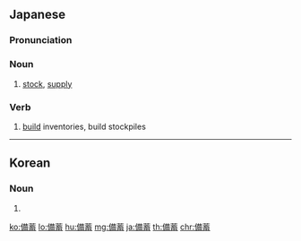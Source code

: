 ==Japanese==
{{ja-kanjitab|び|ちく|yomi=on}}

===Pronunciation===
{{ja-pron|びちく|y=o}}

===Noun===
{{ja-noun|びちく}}

# [[stock]], [[supply]]

===Verb===
{{ja-verb-suru|tr=trans|びちく}}

# [[build]] inventories, build stockpiles
----
==Korean==
{{ko-hanjatab}}

===Noun===
{{ko-noun|hj|hangeul=비축}}

# {{hanja form of|비축|[[reserve]]}}

[[ko:備蓄]]
[[lo:備蓄]]
[[hu:備蓄]]
[[mg:備蓄]]
[[ja:備蓄]]
[[th:備蓄]]
[[chr:備蓄]]